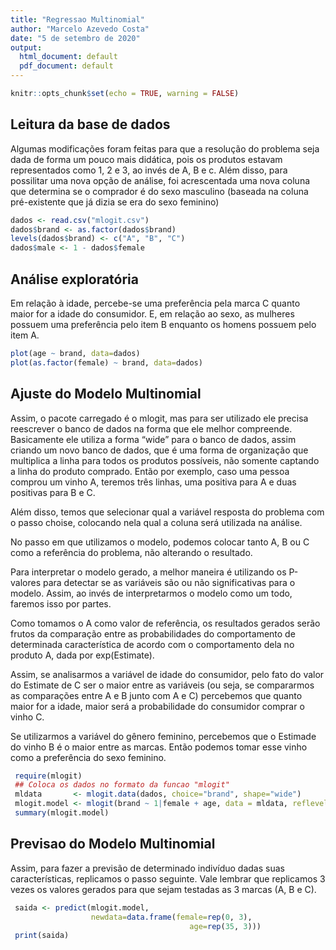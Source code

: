 ```yaml
---
title: "Regressao Multinomial"
author: "Marcelo Azevedo Costa"
date: "5 de setembro de 2020"
output:
  html_document: default
  pdf_document: default
---
```


```r
knitr::opts_chunk$set(echo = TRUE, warning = FALSE)
```

## Leitura da base de dados
Algumas modificações foram feitas para que a resolução do problema seja dada de forma um pouco mais didática, pois os produtos estavam representados como 1, 2 e 3, ao invés de A, B e c. Além disso, para possilitar uma nova opção de análise, foi acrescentada uma nova coluna que determina se o comprador é do sexo masculino (baseada na coluna pré-existente que já dizia se era do sexo feminino)
```r
dados <- read.csv("mlogit.csv")
dados$brand <- as.factor(dados$brand)
levels(dados$brand) <- c("A", "B", "C")
dados$male <- 1 - dados$female
```

## Análise exploratória
Em relação à idade, percebe-se uma preferência pela marca C quanto maior for a idade do consumidor. E, em relação ao sexo, as mulheres possuem uma preferência pelo item B enquanto os homens possuem pelo item A.
```r
plot(age ~ brand, data=dados)
plot(as.factor(female) ~ brand, data=dados)
```

## Ajuste do Modelo Multinomial
Assim, o pacote carregado é o mlogit, mas para ser utilizado ele precisa reescrever o banco de dados na forma que ele melhor compreende. Basicamente ele utiliza a forma "wide" para o banco de dados, assim criando um novo banco de dados, que é uma forma de organização que multiplica a linha para todos os produtos possíveis, não somente captando a linha do produto comprado. Então por exemplo, caso uma pessoa comprou um vinho A, teremos três linhas, uma positiva para A e duas positivas para B e C.

Além disso, temos que selecionar qual a variável resposta do problema com o passo choise, colocando nela qual a coluna será utilizada na análise.

No passo em que utilizamos o modelo, podemos colocar tanto A, B ou C como a referência do problema, não alterando o resultado.

Para interpretar o modelo gerado, a melhor maneira é utilizando os P-valores para detectar se as variáveis são ou não significativas para o modelo. Assim, ao invés de interpretarmos o modelo como um todo, faremos isso por partes.

Como tomamos o A como valor de referência, os resultados gerados serão frutos da comparação entre as probabilidades do comportamento de determinada característica de acordo com o comportamento dela no produto A, dada por exp(Estimate).

Assim, se analisarmos a variável de idade do consumidor, pelo fato do valor do Estimate de C ser o maior entre as variáveis (ou seja, se compararmos as comparações entre A e B junto com A e C) percebemos que quanto maior for a idade, maior será a probabilidade do consumidor comprar o vinho C.

Se utilizarmos a variável do gênero feminino, percebemos que o Estimade do vinho B é o maior entre as marcas. Então podemos tomar esse vinho como a preferência do sexo feminino.
```r
 require(mlogit)
 ## Coloca os dados no formato da funcao "mlogit"
 mldata       <- mlogit.data(dados, choice="brand", shape="wide")
 mlogit.model <- mlogit(brand ~ 1|female + age, data = mldata, reflevel="A")
 summary(mlogit.model)
```

## Previsao do Modelo Multinomial
Assim, para fazer a previsão de determinado indivíduo dadas suas características, replicamos o passo seguinte. Vale lembrar que replicamos 3 vezes os valores gerados para que sejam testadas as 3 marcas (A, B e C).
```r
 saida <- predict(mlogit.model, 
                  newdata=data.frame(female=rep(0, 3), 
                                        age=rep(35, 3)))
 print(saida)
```
















